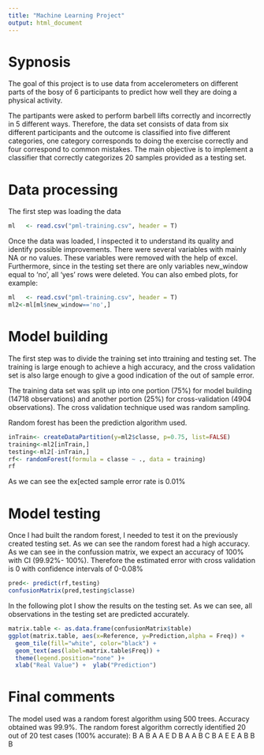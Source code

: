 ```yaml
---
title: "Machine Learning Project"
output: html_document
---
```


# Sypnosis #

The goal of this project is to use data from accelerometers on different parts of the bosy of 6 participants to predict how well they are doing a physical activity. 

The partipants were asked to perform barbell lifts correctly and incorrectly in 5 different ways. Therefore, the data set consists of data from six different participants and the outcome is classified into five different categories, one category corresponds to doing the exercise correctly and four correspond to common mistakes. The main objective is to implement a classifier that correctly categorizes 20 samples provided as a testing set.

# Data processing #

The first step was loading the data
```r
ml   <- read.csv("pml-training.csv", header = T)
```

Once the data was loaded, I inspected it to understand its quality and identify possible improvements. There were several variables with mainly NA or no values. These variables were removed with the help of excel. Furthermore, since in the testing set there are only variables new_window equal to 'no', all 'yes' rows were deleted.
You can also embed plots, for example:

```r
ml   <- read.csv("pml-training.csv", header = T)
ml2<-ml[ml$new_window=='no',]
```


# Model building #

The first step was to divide the training set into ttraining and testing set. The training is large enough to achieve a  high accuracy, and the cross validation set is also large enough to give a good indication of the out of sample error.

The training data set was split up into one portion (75%) for model building (14718 observations) and another portion (25%) for cross-validation (4904 observations). The cross validation technique used was random sampling.

Random forest has been the prediction algorithm used. 

```r
inTrain<- createDataPartition(y=ml2$classe, p=0.75, list=FALSE) 
training<-ml2[inTrain,] 
testing<-ml2[-inTrain,]
rf<- randomForest(formula = classe ~ ., data = training) 
rf
```

As we can see the ex[ected sample error rate is 0.01%


# Model testing #

Once I had built the random forest, I needed to test it on the previously created testing set. As we can see the random forest had a high accuracy.
As we can see in the confussion matrix, we expect an accuracy of 100% with CI (99.92%- 100%). Therefore the estimated error with cross validation is 0 with confidence intervals of 0-0.08%

```r
pred<- predict(rf,testing)
confusionMatrix(pred,testing$classe)
```

In the following plot I show the results on the testing set. As we can see, all observations in the testing set are predicted accurately.
```r
matrix.table <- as.data.frame(confusionMatrix$table)
ggplot(matrix.table, aes(x=Reference, y=Prediction,alpha = Freq)) +
  geom_tile(fill="white", color="black") +
  geom_text(aes(label=matrix.table$Freq)) +
  theme(legend.position="none" )+
  xlab("Real Value") +  ylab("Prediction") 
```


# Final comments #

The model used was a random forest algorithm using 500 trees. Accuracy obtained was 99.9%. The random forest algorithm correctly identified 20 out of 20 test cases (100% accurate): B A B A A E D B A A B C B A E E A B B B

